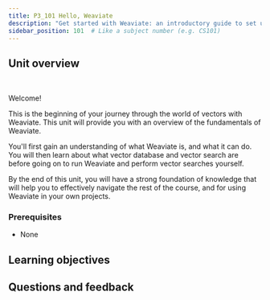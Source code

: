 ```yaml
---
title: P3_101 Hello, Weaviate
description: "Get started with Weaviate: an introductory guide to set up and query data."
sidebar_position: 101  # Like a subject number (e.g. CS101)
---
```



<ZeroToMvpDeprecationNote/>

## <i class="fa-solid fa-chalkboard-user"></i> Unit overview


<ReactPlayer className="react-player" url='https://youtu.be/FU7l5pr2FmU' controls='true' />
<br/>

<!-- Provide context for this course, in addition to the concrete learning goals and outcomes. Why would someone want to do this unit? -->

Welcome!

This is the beginning of your journey through the world of vectors with Weaviate. This unit will provide you with an overview of the fundamentals of Weaviate.

You'll first gain an understanding of what Weaviate is, and what it can do. You will then learn about what vector database and vector search are before going on to run Weaviate and perform vector searches yourself.

By the end of this unit, you will have a strong foundation of knowledge that will help you to effectively navigate the rest of the course, and for using Weaviate in your own projects.

### <i class="fa-solid fa-clipboard-list-check"></i> Prerequisites

- None

## <i class="fa-solid fa-chalkboard-user"></i> Learning objectives


<LearningGoalsExp />


<LearningGoals unitName="hello_weaviate"/>

## Questions and feedback


<DocsFeedback/>

